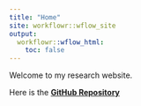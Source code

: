 ```yaml
---
title: "Home"
site: workflowr::wflow_site
output:
  workflowr::wflow_html:
    toc: false
---
```


Welcome to my research website.


Here is the **[GitHub Repository](https://github.com/yasinkaymaz/Harvard-NissenLab)**
